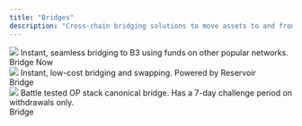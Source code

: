```yaml
---
title: "Bridges"
description: "Cross-chain bridging solutions to move assets to and from B3."
---
```


<CardGroup cols={2}>
  <Card title="Basement.fun" href="https://basement.fun">
    <img src="/images/basement-logo-purple.svg" className="p-4 w-full h-24 object-contain bg-black rounded-xl mt-3" />
    Instant, seamless bridging to B3 using funds on other popular networks.
    <div style={{ marginTop: '8px' }}>
      <span style={{ backgroundColor: '#007AFF', color: 'white', padding: '2px 8px', borderRadius: '4px', fontSize: '12px' }}>Bridge Now</span>
    </div>
  </Card>
  
  <Card title="Relay" href="https://relay.link">
    <img src="/images/relay-logo.avif" className="p-4 w-full h-24 object-contain bg-black rounded-xl mt-3" />
    Instant, low-cost bridging and swapping. Powered by Reservoir
    <div style={{ marginTop: '8px' }}>
      <span style={{ backgroundColor: '#007AFF', color: 'white', padding: '2px 8px', borderRadius: '4px', fontSize: '12px' }}>Bridge</span>
    </div>
  </Card>
  
  <Card title="Optimism Canonical Bridge" href="https://bridge.b3.fun">
    <img src="/images/b3-logo-blue.svg" className="p-4 w-full h-24 object-contain bg-black rounded-xl mt-3" />
    Battle tested OP stack canonical bridge. Has a 7-day challenge period on withdrawals only.
    <div style={{ marginTop: '8px' }}>
      <span style={{ backgroundColor: '#007AFF', color: 'white', padding: '2px 8px', borderRadius: '4px', fontSize: '12px' }}>Bridge</span>
    </div>
  </Card>
</CardGroup>
